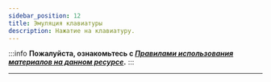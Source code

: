 ```yaml
---
sidebar_position: 12
title: Эмуляция клавиатуры 
description: Нажатие на клавиатуру.
---
```

:::info **Пожалуйста, ознакомьтесь с [*Правилами использования материалов на данном ресурсе*](../../Disclaimer).**
:::
_______________________________________________


<Redirect to="/docs/Android/ProLite/Keyboard" />







